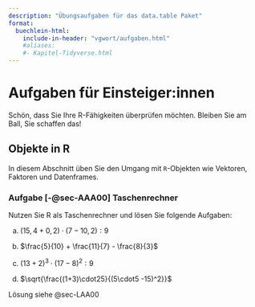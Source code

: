 ```yaml
---
description: "Übungsaufgaben für das data.table Paket"
format:
  buechlein-html:
    include-in-header: "vgwort/aufgaben.html"
    #aliases: 
    #- Kapitel-Tidyverse.html
---
```


# Aufgaben für Einsteiger:innen {#sec-AufgabeAnfang}


Schön, dass Sie Ihre R-Fähigkeiten überprüfen möchten. Bleiben Sie am Ball, Sie schaffen das!


## Objekte in R {#sec-AufgabenAnfangA}

In diesem Abschnitt üben Sie den Umgang mit `R`-Objekten wie Vektoren, Faktoren und Datenframes.


### Aufgabe [-@sec-AAA00] Taschenrechner {#sec-AAA00}

::: {.callout-note appearance="simple"}

Nutzen Sie R als Taschenrechner und lösen Sie folgende Aufgaben:

a) $(15,4 + 0,2) ⋅ (7 − 10,2) ∶ 9$

b) $\frac{5}{10} + \frac{11}{7} - \frac{8}{3}$

c) $(13 + 2)^3 \cdot (17 − 8)^2 ∶ 9$

d) $\sqrt{\frac{(1+3)\cdot25}{(5\cdot5 -15)^2}}$

:::

::: {.callout-tip appearance="simple"}
Lösung siehe @sec-LAA00
:::



